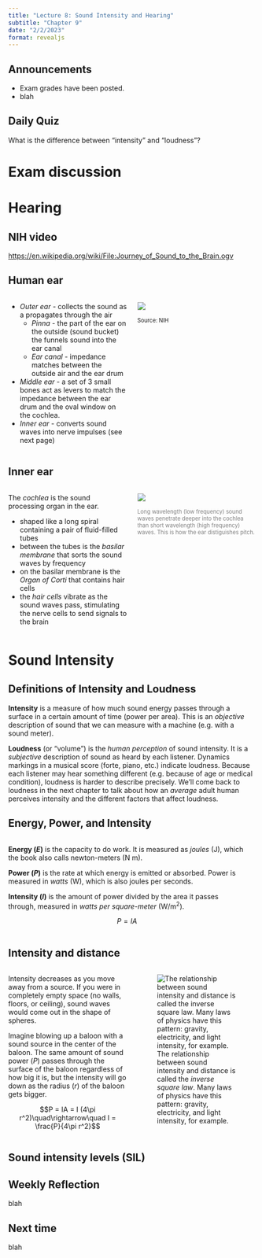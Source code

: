 ```yaml
---
title: "Lecture 8: Sound Intensity and Hearing"
subtitle: "Chapter 9"
date: "2/2/2023"
format: revealjs
---
```


## Announcements

::: incremental
-   Exam grades have been posted.
-   blah
:::

## Daily Quiz

What is the difference between "intensity" and "loudness"?

# Exam discussion

# Hearing

## NIH video

<https://en.wikipedia.org/wiki/File:Journey_of_Sound_to_the_Brain.ogv>

## Human ear

::: columns
::: {.column width="50%"}
-   *Outer ear* - collects the sound as a propagates through the air
    -   *Pinna* - the part of the ear on the outside (sound bucket) the funnels sound into the ear canal
    -   *Ear canal* - impedance matches between the outside air and the ear drum
-   *Middle ear* - a set of 3 small bones act as levers to match the impedance between the ear drum and the oval window on the cochlea.
-   *Inner ear* - converts sound waves into nerve impulses (see next page)
:::

::: {.column width="50%"}
![](figs/lecture-08/nidcd-ear-illustration.jpg)

::: {style="font-size: 80%"}
Source: NIH
:::
:::
:::

## Inner ear

::: columns
::: {.column width="50%"}
The *cochlea* is the sound processing organ in the ear.

-   shaped like a long spiral containing a pair of fluid-filled tubes
-   between the tubes is the *basilar membrane* that sorts the sound waves by frequency
-   on the basilar membrane is the *Organ of Corti* that contains hair cells
-   the *hair cells* vibrate as the sound waves pass, stimulating the nerve cells to send signals to the brain
:::

::: {.column width="50%"}
![](figs/lecture-08/basilar-membrane-britannica.jpg)

::: {style="color: gray; font-size: 80%"}
Long wavelength (low frequency) sound waves penetrate deeper into the cochlea than short wavelength (high frequency) waves. This is how the ear distiguishes pitch.
:::
:::
:::

# Sound Intensity

## Definitions of Intensity and Loudness

**Intensity** is a measure of how much sound energy passes through a surface in a certain amount of time (power per area). This is an *objective* description of sound that we can measure with a machine (e.g. with a sound meter).

**Loudness** (or "volume") is the *human perception* of sound intensity. It is a *subjective* description of sound as heard by each listener. Dynamics markings in a musical score (forte, piano, etc.) indicate loudness. Because each listener may hear something different (e.g. because of age or medical condition), loudness is harder to describe precisely. We'll come back to loudness in the next chapter to talk about how an *average* adult human perceives intensity and the different factors that affect loudness.

## Energy, Power, and Intensity

::: {.columns}

::: {.column width=50%}
**Energy (*E*)** is the capacity to do work.  It is measured as *joules* (J), which the book also calls newton-meters (N m).

**Power (*P*)** is the rate at which energy is emitted or absorbed.  Power is measured in *watts* (W), which is also joules per seconds.

**Intensity (*I*)** is the amount of power divided by the area it passes through, measured in *watts per square-meter* (W/m^2^).

$$P = IA$$

:::

::: {.width=50%}
<!--TODO some figure-->
:::

:::

## Intensity and distance

:::: {.columns}
::: {.column width=50%}
Intensity decreases as you move away from a source.
If you were in completely empty space (no walls, floors, or ceiling), sound waves would come out in the shape of spheres.  

Imagine blowing up a baloon with a sound source in the center of the baloon.
The same amount of sound power (*P*) passes through the surface of the baloon regardless of how big it is, but the intensity will go down as the radius (*r*) of the baloon gets bigger.

$$P = IA = I (4\pi r^2)\quad\rightarrow\quad I = \frac{P}{4\pi r^2}$$
:::

::: {.column width=50%}
![The relationship between sound intensity and distance is called the *inverse square law*. Many laws of physics have this pattern: gravity, electricity, and light intensity, for example.](figs/lecture-08/Inverse_square_law.svg)
:::
::::

## Sound intensity levels (SIL)


## Weekly Reflection

blah

## Next time

blah